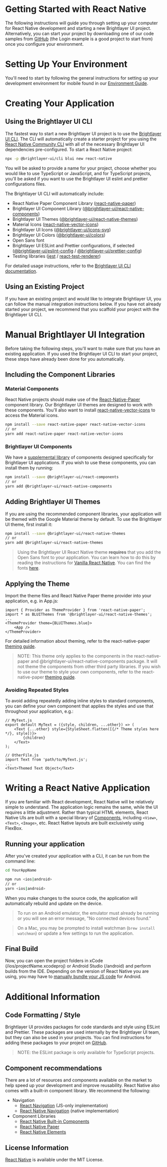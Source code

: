 
<!-- KEYWORDS: react native mobile hybrid framework guide tutorial -->

# Getting Started with React Native

The following instructions will guide you through setting up your computer for React Native development and starting a new Brightlayer UI project. Alternatively, you can start your project by downloading one of our code samples from [GitHub](https://github.com/brightlayer-ui) (the Login example is a good project to start from) once you configure your environment.

<Divider />

# Setting Up Your Environment

You'll need to start by following the general instructions for setting up your development environment for mobile found in our [Environment Guide](/development/environment).

<Divider />

# Creating Your Application

## Using the Brightlayer UI CLI

The fastest way to start a new Brightlayer UI project is to use the [Brightlayer UI CLI](/development/cli). The CLI will automatically create a starter project for you using the [React Native Community CLI](https://github.com/react-native-community/cli) with all of the necessary Brightlayer UI dependencies pre-configured. To start a React Native project:

```sh
npx -p @brightlayer-ui/cli blui new react-native
```

You will be asked to provide a name for your project, choose whether you would like to use TypeScript or JavaScript, and for TypeScript projects, you'll be asked if you want to use the Brightlayer UI eslint and prettier configurations files.

The Brightlayer UI CLI will automatically include:

-   React Native Paper Component Library ([react-native-paper](https://www.npmjs.com/package/react-native-paper))
-   Brightlayer UI Component Library ([@brightlayer-ui/react-native-components](https://www.npmjs.com/package/@brightlayer-ui/react-native-components))
-   Brightlayer UI Themes ([@brightlayer-ui/react-native-themes](https://www.npmjs.com/package/@brightlayer-ui/react-native-themes))
-   Material Icons ([react-native-vector-icons](https://www.npmjs.com/package/react-native-vector-icons))
-   Brightlayer UI Icons ([@brightlayer-ui/icons-svg](https://www.npmjs.com/package/@brightlayer-ui/icons-svg))
-   Brightlayer UI Colors ([@brightlayer-ui/colors](https://www.npmjs.com/package/@brightlayer-ui/colors))
-   Open Sans font
-   Brightlayer UI ESLint and Prettier configurations, if selected ([@brightlayer-ui/eslint-config](https://www.npmjs.com/package/@brightlayer-ui/eslint-config) / [@brightlayer-ui/prettier-config](https://www.npmjs.com/package/@brightlayer-ui/prettier-config))
-   Testing libraries ([jest](https://www.npmjs.com/package/jest) / [react-test-renderer](https://www.npmjs.com/package/react-test-renderer))

For detailed usage instructions, refer to the [Brightlayer UI CLI documentation](https://www.npmjs.com/package/@brightlayer-ui/cli).

## Using an Existing Project

If you have an existing project and would like to integrate Brightlayer UI, you can follow the manual integration instructions below. If you have not already started your project, we recommend that you scaffold your project with the Brightlayer UI CLI.

<Divider />

# Manual Brightlayer UI Integration

Before taking the following steps, you'll want to make sure that you have an existing application. If you used the Brightlayer UI CLI to start your project, these steps have already been done for you automatically.

## Including the Component Libraries

### Material Components

React Native projects should make use of the [React-Native-Paper](https://callstack.github.io/react-native-paper/index.html) component library. Our Brightlayer UI themes are designed to work with these components. You'll also want to install [react-native-vector-icons](https://www.npmjs.com/package/react-native-vector-icons) to access the Material icons.

```sh
npm install --save react-native-paper react-native-vector-icons
// or
yarn add react-native-paper react-native-vector-icons
```

### Brightlayer UI Components

We have a [supplemental library](https://github.com/brightlayer-ui/react-native-component-library/tree/dev) of components designed specifically for Brightlayer UI applications. If you wish to use these components, you can install them by running:

```sh
npm install --save @brightlayer-ui/react-components
// or
yarn add @brightlayer-ui/react-native-components
```

## Adding Brightlayer UI Themes

If you are using the recommended component libraries, your application will be themed with the Google Material theme by default. To use the Brightlayer UI theme, first install it:

```sh
npm install --save @brightlayer-ui/react-native-themes
// or
yarn add @brightlayer-ui/react-native-themes
```

> Using the Brightlayer UI React Native theme **requires** that you add the Open Sans font to your application. You can learn how to do this by reading the instructions for [Vanilla React Native](https://medium.com/react-native-training/react-native-custom-fonts-ccc9aacf9e5e). You can find the fonts [here](https://github.com/brightlayer-ui/react-native-cli-templates/tree/master/blank/fonts).

## Applying the Theme

Import the theme files and React Native Paper theme provider into your application, e.g. in App.js:

```tsx
import { Provider as ThemeProvider } from 'react-native-paper';
import * as BLUIThemes from '@brightlayer-ui/react-native-themes';
...
<ThemeProvider theme={BLUIThemes.blue}>
    <App />
</ThemeProvider>
```

For detailed information about theming, refer to the react-native-paper [theming guide](https://callstack.github.io/react-native-paper/theming.html).

> NOTE: This theme only applies to the components in the react-native-paper and @brightlayer-ui/react-native-components package. It will not theme the components from other third party libraries. If you wish to use our theme to style your own components, refer to the react-native-paper [theming guide](https://callstack.github.io/react-native-paper/theming.html#using-the-theme-in-your-own-components).

### Avoiding Repeated Styles

To avoid adding repeatedly adding inline styles to standard components, you can define your own component that applies the styles and use that throughout your application, e.g.:

```tsx
// MyText.js
export default MyText = ({style, children, ...other}) => (
    <Text {...other} style={StyleSheet.flatten([{/* Theme styles here */}, style])}>
        {children}
    </Text>
);

// OtherFile.js
import Text from 'path/to/MyText.js';
...
<Text>Themed Text Object</Text>
```

<Divider />

# Writing a React Native Application

If you are familiar with React development, React Native will be relatively simple to understand. The application logic remains the same, while the UI requires a little adjustment. Rather than typical HTML elements, React Native UIs are built with a special library of [Components](https://facebook.github.io/react-native/docs/components-and-apis), including `<View>`, `<Text>`, `<Image>`, etc. React Native layouts are built exclusively using FlexBox.

## Running your application

After you've created your application with a CLI, it can be run from the command line:

```sh
cd YourAppName

npm run <ios|android>
// or
yarn <ios|android>
```

When you make changes to the source code, the application will automatically rebuild and update on the device.

> To run on an Android emulator, the emulator must already be running or you will see an error message, "No connected devices found."

> On a Mac, you may be prompted to install watchman (`brew install watchman`) or update a few settings to run the application.

## Final Build

Now, you can open the project folders in xCode (/ios/projectName.xcodeproj) or Android Studio (/android) and perform builds from the IDE. Depending on the version of React Native you are using, you may have to [manually bundle your JS code](https://stackoverflow.com/questions/44446523/unable-to-load-script-from-assets-index-android-bundle-on-windows) for Android.

<Divider />

# Additional Information

## Code Formatting / Style

Brightlayer UI provides packages for code standards and style using ESLint and Prettier. These packages are used internally by the Brightlayer UI team, but they can also be used in your projects. You can find instructions for adding these packages to your project on [GitHub](https://github.com/brightlayer-ui/code-standards).

> NOTE: the ESLint package is only available for TypeScript projects.

## Component recommendations

There are a lot of resources and components available on the market to help speed up your development and improve reusability. React Native also comes with a built-in component library. We recommend the following:

-   Navigation
    -   [React Navigation](https://reactnavigation.org/) (JS-only implementation)
    -   [React Native Navigation](https://wix.github.io/react-native-navigation/#/) (native implementation)
-   Component Libraries
    -   [React Native Built-in Components](https://reactnative.dev/docs/components-and-apis)
    -   [React Native Paper](https://callstack.github.io/react-native-paper/)
    -   [React Native Elements](https://react-native-training.github.io/react-native-elements/)

## License Information

[React Native](https://github.com/facebook/react-native/blob/master/LICENSE) is available under the MIT License.
